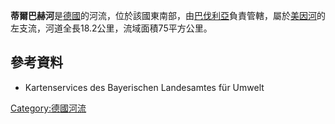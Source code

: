 {{Multiple issues|
{{Expand language|1=de|time=2020-12-31T09:23:25+00:00}}
{{Onesource|time=2020-12-31T09:23:25+00:00}}
}}
{{Coord|49|40|14.3|N|10|2|56.7|E|display=title}}

'''蒂爾巴赫河'''是[[德國|德國]]的河流，位於該國東南部，由[[巴伐利亞|巴伐利亞]]負責管轄，屬於[[美因河|美因河]]的左支流，河道全長18.2公里，流域面積75平方公里。

==參考資料==
* Kartenservices des Bayerischen Landesamtes für Umwelt

{{Germany-geo-stub}}
[[Category:德國河流|Category:德國河流]]